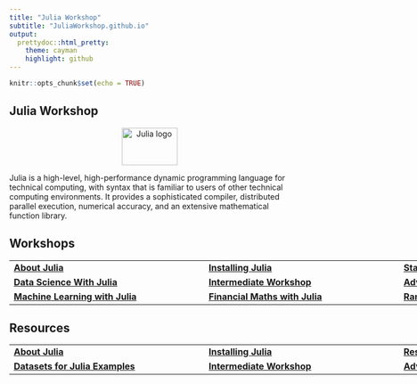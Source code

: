 ```yaml
---
title: "Julia Workshop" 
subtitle: "JuliaWorkshop.github.io"
output:
  prettydoc::html_pretty:
    theme: cayman
    highlight: github
---
```


```r
knitr::opts_chunk$set(echo = TRUE)
```

## Julia Workshop
<center>
<a href="http://julialang.org/"><img src="http://statslabdotcom.files.wordpress.com/2013/05/julia-logo-e1368996683973.png?w=150&h=100" alt="Julia logo" width="100" height="67" /></a>
</center>


Julia is a high-level, high-performance dynamic programming language for technical computing, with syntax that is familiar to users of other technical computing environments. It provides a sophisticated compiler, distributed parallel execution, numerical accuracy, and an extensive mathematical function library.

<h2>Workshops</h2>

<center>
<table class="tg" style="undefined;table-layout: fixed; width: 1050px">
<colgroup>
<col style="width: 350px">
<col style="width: 350px">
<col style="width: 350px">
</colgroup>

   <tr>
   <td class="tg-76so"><strong><a href="about.html">About Julia</a></strong></td>
   <td class="tg-76so"><strong><a href="Mathematics/index.html">Installing Julia</a></strong></td>
   <td class="tg-76so"><strong><a href="Statistics/index.html">Statistics</a></strong></td>
   </tr>

  <tr>
   <td class="tg-76so"><strong><a href="Data_Science/index.html">Data Science With Julia</a></strong></td>
   <td class="tg-76so"><strong><a href="intermediate/index.html">Intermediate Workshop</a></strong></td>
   <td class="tg-76so"><strong><a href="advanced/index.html">Advanced Workshop</a></strong></td>
 </tr>
  <tr>
   <td class="tg-76so"><strong><a href="machinelearning.html">Machine Learning with Julia</a></strong></td>
   <td class="tg-76so"><strong><a href="Financial_Maths.html/index.html">Financial Maths with Julia</a></strong></td>
   <td class="tg-76so"><strong><a href="Random_Number_Simulation/index.html">Random Numbers & Simulation with Julia</a></strong></td>
 </tr>
</table>
</center>

<h2>Resources</h2>

<center>
<table class="tg" style="undefined;table-layout: fixed; width: 1050px">
<colgroup>
<col style="width: 350px">
<col style="width: 350px">
<col style="width: 350px">
</colgroup>

   <tr>
   <td class="tg-76so"><strong><a href="about.html">About Julia</a></strong></td>
   <td class="tg-76so"><strong><a href="installation.html">Installing Julia</a></strong></td>
   <td class="tg-76so"><strong><a href="resources.html">Resources</a></strong></td>
   </tr>

  <tr>
   <td class="tg-76so"><strong><a href="Datasets/index.html">Datasets for Julia Examples</a></strong></td>
   <td class="tg-76so"><strong><a href="intermediate/index.html">Intermediate Workshop</a></strong></td>
   <td class="tg-76so"><strong><a href="advanced/index.html">Advanced Workshop</a></strong></td>
 </tr>

</table>

<br><br><br>